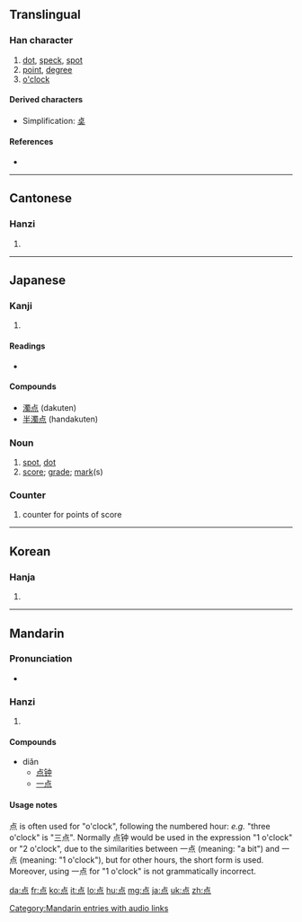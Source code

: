 {{also|點|奌}}
==Translingual==
{{stroke order|type=animate}}

===Han character===
{{Han char|rn=86|rad=火|as=05|sn=9|four=|canj=X卜口火 (XYRF), 卜口火 (YRF)|ids=⿱[[占]][[灬]]}}

# [[dot]], [[speck]], [[spot]]
# [[point]], [[degree]]
# [[o'clock]]

====Derived characters====
{{rfc-header|Derived characters|lang=mul}}
* Simplification: [[奌]]

====References====
* {{Han ref|kx=0669.101|dkj=18980|dj=1078.150|hdz=32198.070|uh=70B9|ud=28857}}

----

==Cantonese==

===Hanzi===
{{yue-hanzi|jyut=|y=dim2|tra=點}}

# {{defn|Cantonese|sort=火05}}

----

==Japanese==

===Kanji===
{{ja-kanji|grade=2|rs=火05}}

# {{defn|Japanese}}

====Readings====
* {{ja-readings|on=[[てん]] (ten)|kun=[[ぼち]] (bochi), [[たてる]] ([[点てる]], tateru), [[さす]] ([[点す]], sasu), [[とぼす]] ([[点す]], tobosu), [[ともす]] ([[点す]], tomosu)}}

====Compounds====
* [[濁点]] (dakuten)
* [[半濁点]] (handakuten)

===Noun===
{{ja-noun|k|hira=てん|rom=ten}}

# [[spot]], [[dot]]
# [[score]]; [[grade]]; [[mark]](s)

===Counter===
{{ja-pos|k|counter|hira=てん|rom=ten}}

# counter for points of score

----

==Korean==

===Hanja===
{{ko-hanja|hangeul=점|eumhun=|rv=jeom|mr=chŏm|y=cem}}

# {{defn|Korean|sort=火05}}

----

==Mandarin==

===Pronunciation===
* {{audio|zh-diǎn.ogg|audio}}

===Hanzi===
{{cmn-hanzi|tra=點|pin=[[diǎn]] ([[dian3]]), [[wéi]] ([[wei2]])|wg=tien<sup>3</sup>, wei<sup>2</sup>}}

# {{defn|Mandarin|sort=火05}}

====Compounds====
* diǎn
** [[点钟]]
** [[一点]]

====Usage notes====
点 is often used for "o'clock", following the numbered hour: ''e.g.'' "three o'clock" is "三点". Normally 点钟 would be used in the expression "1 o'clock" or "2 o'clock", due to the similarities between 一点 (meaning: "a bit") and 一点 (meaning: "1 o'clock"), but for other hours, the short form is used. Moreover, using 一点 for "1 o'clock" is not grammatically incorrect.

[[Category:Mandarin entries with audio links]]

[[da:点]]
[[fr:点]]
[[ko:点]]
[[it:点]]
[[lo:点]]
[[hu:点]]
[[mg:点]]
[[ja:点]]
[[uk:点]]
[[zh:点]]